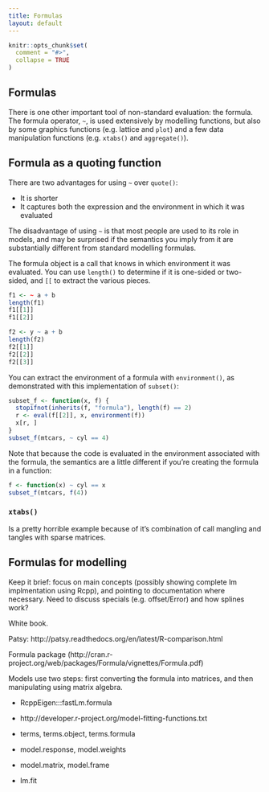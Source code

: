 ```yaml
---
title: Formulas
layout: default
---
```


```r
knitr::opts_chunk$set(
  comment = "#>",
  collapse = TRUE
)
```


## Formulas

<!-- 
methods(class = "formula")
-->

There is one other important tool of non-standard evaluation: the formula. The formula operator, `~`, is used extensively by modelling functions, but also by some graphics functions (e.g. lattice and `plot`) and a few data manipulation functions (e.g. `xtabs()` and `aggregate()`).

## Formula as a quoting function

There are two advantages for using `~` over `quote()`:

* It is shorter
* It captures both the expression and the environment in which it was evaluated

The disadvantage of using `~` is that most people are used to its role in models, and may be surprised if the semantics you imply from it are substantially different from standard modelling formulas.   

The formula object is a call that knows in which environment it was evaluated. You can use `length()` to determine if it is one-sided or two-sided, and `[[` to extract the various pieces.

```R
f1 <- ~ a + b
length(f1)
f1[[1]]
f1[[2]]

f2 <- y ~ a + b
length(f2)
f2[[1]]
f2[[2]]
f2[[3]]
```

You can extract the environment of a formula with `environment()`, as demonstrated with this implementation of `subset()`:

```R
subset_f <- function(x, f) {
  stopifnot(inherits(f, "formula"), length(f) == 2)
  r <- eval(f[[2]], x, environment(f))
  x[r, ]
}
subset_f(mtcars, ~ cyl == 4)
```

Note that because the code is evaluated in the environment associated with the formula, the semantics are a little different if you're creating the formula in a function:

```R
f <- function(x) ~ cyl == x
subset_f(mtcars, f(4))
```

### `xtabs()`

Is a pretty horrible example because of it's combination of call mangling and tangles with sparse matrices.

## Formulas for modelling

Keep it brief: focus on main concepts (possibly showing complete lm implmentation using Rcpp), and pointing to documentation where necessary.  Need to discuss specials (e.g. offset/Error) and how splines work?

White book.

Patsy: http://patsy.readthedocs.org/en/latest/R-comparison.html

Formula package (http://cran.r-project.org/web/packages/Formula/vignettes/Formula.pdf)

Models use two steps: first converting the formula into matrices, and then manipulating using matrix algebra.

* RcppEigen:::fastLm.formula

* http://developer.r-project.org/model-fitting-functions.txt
* terms, terms.object, terms.formula
* model.response, model.weights
* model.matrix, model.frame
* lm.fit
